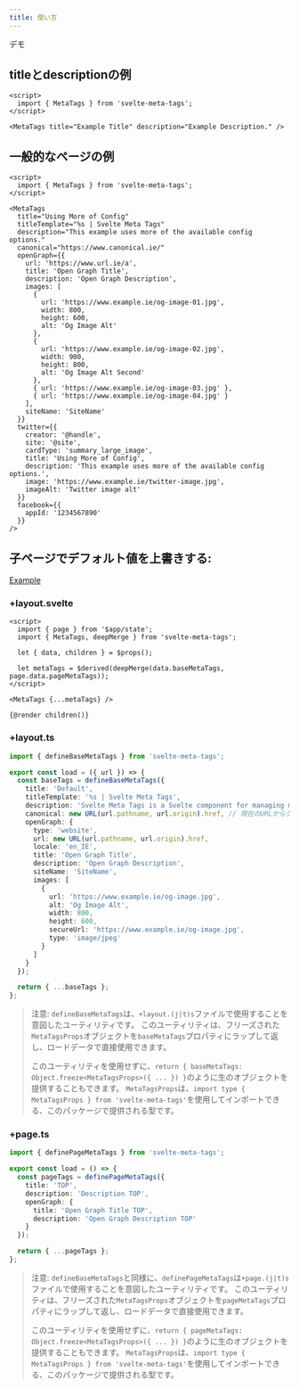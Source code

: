 ```yaml
---
title: 使い方
---
```



<LinkButton href="https://svelte.dev/repl/ffd783c9b8e54d97b6b7cac6eadace42" icon="external" iconPlacement="start">
  デモ
</LinkButton>

## titleとdescriptionの例

```svelte
<script>
  import { MetaTags } from 'svelte-meta-tags';
</script>

<MetaTags title="Example Title" description="Example Description." />
```

## 一般的なページの例

```svelte
<script>
  import { MetaTags } from 'svelte-meta-tags';
</script>

<MetaTags
  title="Using More of Config"
  titleTemplate="%s | Svelte Meta Tags"
  description="This example uses more of the available config options."
  canonical="https://www.canonical.ie/"
  openGraph={{
    url: 'https://www.url.ie/a',
    title: 'Open Graph Title',
    description: 'Open Graph Description',
    images: [
      {
        url: 'https://www.example.ie/og-image-01.jpg',
        width: 800,
        height: 600,
        alt: 'Og Image Alt'
      },
      {
        url: 'https://www.example.ie/og-image-02.jpg',
        width: 900,
        height: 800,
        alt: 'Og Image Alt Second'
      },
      { url: 'https://www.example.ie/og-image-03.jpg' },
      { url: 'https://www.example.ie/og-image-04.jpg' }
    ],
    siteName: 'SiteName'
  }}
  twitter={{
    creator: '@handle',
    site: '@site',
    cardType: 'summary_large_image',
    title: 'Using More of Config',
    description: 'This example uses more of the available config options.',
    image: 'https://www.example.ie/twitter-image.jpg',
    imageAlt: 'Twitter image alt'
  }}
  facebook={{
    appId: '1234567890'
  }}
/>
```

## 子ページでデフォルト値を上書きする:

[Example](https://github.com/oekazuma/svelte-meta-tags/tree/main/example)

### +layout.svelte

```svelte
<script>
  import { page } from '$app/state';
  import { MetaTags, deepMerge } from 'svelte-meta-tags';

  let { data, children } = $props();

  let metaTags = $derived(deepMerge(data.baseMetaTags, page.data.pageMetaTags));
</script>

<MetaTags {...metaTags} />

{@render children()}
```

### +layout.ts

```ts
import { defineBaseMetaTags } from 'svelte-meta-tags';

export const load = ({ url }) => {
  const baseTags = defineBaseMetaTags({
    title: 'Default',
    titleTemplate: '%s | Svelte Meta Tags',
    description: 'Svelte Meta Tags is a Svelte component for managing meta tags and SEO in your Svelte applications.',
    canonical: new URL(url.pathname, url.origin).href, // 現在のURLからクリーンなURL（ハッシュやクエリパラメータなし）を作成します
    openGraph: {
      type: 'website',
      url: new URL(url.pathname, url.origin).href,
      locale: 'en_IE',
      title: 'Open Graph Title',
      description: 'Open Graph Description',
      siteName: 'SiteName',
      images: [
        {
          url: 'https://www.example.ie/og-image.jpg',
          alt: 'Og Image Alt',
          width: 800,
          height: 600,
          secureUrl: 'https://www.example.ie/og-image.jpg',
          type: 'image/jpeg'
        }
      ]
    }
  });

  return { ...baseTags };
};
```

> 注意: `defineBaseMetaTags`は、`+layout.(j|t)s`ファイルで使用することを意図したユーティリティです。
> このユーティリティは、フリーズされた`MetaTagsProps`オブジェクトを`baseMetaTags`プロパティにラップして返し、ロードデータで直接使用できます。
>
> このユーティリティを使用せずに、`return { baseMetaTags: Object.freeze<MetaTagsProps>({ ... }) }`のように生のオブジェクトを提供することもできます。
> `MetaTagsProps`は、`import type { MetaTagsProps } from 'svelte-meta-tags'`を使用してインポートできる、このパッケージで提供される型です。

### +page.ts

```ts
import { definePageMetaTags } from 'svelte-meta-tags';

export const load = () => {
  const pageTags = definePageMetaTags({
    title: 'TOP',
    description: 'Description TOP',
    openGraph: {
      title: 'Open Graph Title TOP',
      description: 'Open Graph Description TOP'
    }
  });

  return { ...pageTags };
};
```

> 注意: `defineBaseMetaTags`と同様に、`definePageMetaTags`は`+page.(j|t)s`ファイルで使用することを意図したユーティリティです。
> このユーティリティは、フリーズされた`MetaTagsProps`オブジェクトを`pageMetaTags`プロパティにラップして返し、ロードデータで直接使用できます。
>
> このユーティリティを使用せずに、`return { pageMetaTags: Object.freeze<MetaTagsProps>({ ... }) }`のように生のオブジェクトを提供することもできます。
> `MetaTagsProps`は、`import type { MetaTagsProps } from 'svelte-meta-tags'`を使用してインポートできる、このパッケージで提供される型です。
